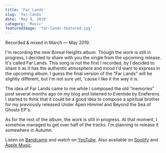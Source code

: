 ```yaml
---
title: 'Far Lands'
slug: 'far-lands'
date: 'May 9, 2019'
category: 'Music'
featuredImage: 'far-lands-featured.jpg'
---
```


Recorded & mixed in March — May 2019.

I'm recording the new Boreal Heights album. Though the work is still in
progress, I decided to share with you the single from the upcoming release. It's
called Far Lands. This song is not the first I recorded, by I decided to share
it as it has the authentic atmosphere and mood I'd want to express in the
upcoming album. I guess the final version of the “Far Lands” will be slightly
different, but I'm not sure yet, 'cause I like it the way it is.

The idea of Far Lands came to me while I composed the old “memories” post
several months ago on my blog and listened to Eventide by Eneferens. I started
to think that it could be a good idea to compose a spiritual brother for my
previously released Under Åpen Himmel and Beyond the Sea of Ghosts EP's.

As for the rest of the album, the work is still in progress. At that moment, I
somehow managed to get over half of the tracks. I'm planning to release it
somewhere in Autumn.

Listen on [Bandcamp](https://borealheights.bandcamp.com/music) and watch on
[YouTube](https://www.youtube.com/@eagrigorev). Also available on
[Spotify](https://open.spotify.com/artist/6sYGw9icM29bZlcTCyHY39) and
[Apple Music](https://music.apple.com/us/artist/boreal-heights/1465971446).
